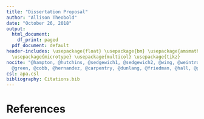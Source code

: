 ```yaml
---
title: "Dissertation Proposal"
author: "Allison Theobold"
date: "October 26, 2018"
output:
  html_document:
    df_print: paged
  pdf_document: default
header-includes: \usepackage{float} \usepackage{bm} \usepackage{amsmath} \usepackage{amssymb}
  \usepackage{microtype} \usepackage{multicol} \usepackage{tikz}
nocite: "@hampton, @hutchins, @sedgewich1, @sedgewich2, @wing, @weintrop, @fox, @eglen,
  @green, @cobb, @hernandez, @carpentry, @dunlang, @friedman, @hall, @pozzi, @pcobb \n"
csl: apa.csl
bibliography: Citations.bib
---
```


# References  
